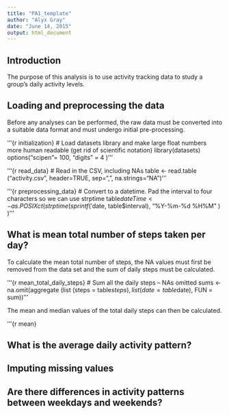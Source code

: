 ```yaml
---
title: "PA1_template"
author: "Alyx Gray"
date: "June 14, 2015"
output: html_document
---
```


## Introduction

The purpose of this analysis is to use activity tracking data to study a group's daily activity levels.

## Loading and preprocessing the data

Before any analyses can be performed, the raw data must be converted into a suitable data format and must undergo initial pre-processing.

'''{r initialization}
# Load datasets library and make large float numbers more human readable (get rid of scientific notation)
library(datasets)
options("scipen"= 100, "digits" = 4 )
'''

'''{r read_data}
# Read in the CSV, including NAs
table <- read.table ("activity.csv", header=TRUE, sep=",", na.strings="NA")
'''

'''{r preprocessing_data}
# Convert to a datetime.  Pad the interval to four characters so we can use strptime
table$dateTime <- as.POSIXct(
  strptime (
    sprintf ('%s %04d', table$date, table$interval),
    "%Y-%m-%d %H%M"
  )
)
'''

## What is mean total number of steps taken per day?

To calculate the mean total number of steps, the NA values must first be removed from the data set and the sum of daily steps must be calculated.

'''{r mean_total_daily_steps}
# Sum all the daily steps -- NAs omitted
sums <- na.omit(aggregate (list (steps = table$steps), list(date = table$date), FUN = sum))
'''

The mean and median values of the total daily steps can then be calculated.

'''{r mean}

## What is the average daily activity pattern?

## Imputing missing values

## Are there differences in activity patterns between weekdays and weekends?

